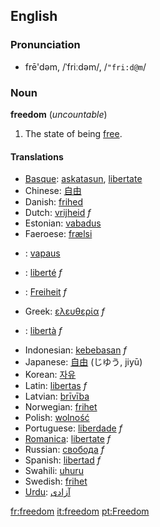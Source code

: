 == English ==
<!-- this seems to be for "free"
=== Etymology ===
From Old-English [[freo]], from Proto-Germanic *''frijaz'', which derives from Proto Indo-European *''prijos-'' ''dear, beloved''.
-->

===Pronunciation===
*frē'dəm, /ˈfriːdəm/, /<tt>"fri:d@m</tt>/

=== Noun ===
'''freedom''' (''uncountable'')

# The state of being [[free]].

==== Translations ====
*[[Basque]]: [[askatasun]], [[libertate]]
*Chinese: [[自由]]
*Danish: [[frihed]]
*Dutch: [[vrijheid]] ''f''
*Estonian: [[vabadus]]
*Faeroese: [[frælsi]]
*{{fi}}: [[vapaus]]
*{{fr}}: [[liberté]] ''f''
*{{de}}: [[Freiheit]] ''f''
*Greek: [[ελευθερία]] ''f''
*{{it}}: [[libertà]] ''f''
*Indonesian: [[kebebasan]] ''f''
*Japanese: [[自由]] (じゆう, jiyū)
*Korean: [[자유]]
*Latin: [[libertas]] ''f''
*Latvian: [[brīvība]]
*Norwegian: [[frihet]]
*Polish: [[wolność]]
*Portuguese: [[liberdade]] ''f''
*[[Romanica]]: [[libertate]] ''f''
*Russian: [[свобода]] ''f''
*Spanish: [[libertad]] ''f''
*Swahili: [[uhuru]]
*Swedish: [[frihet]]
*[[Urdu]]: [[ازادى|آزادى]]

[[fr:freedom]]
[[it:freedom]]
[[pt:Freedom]]